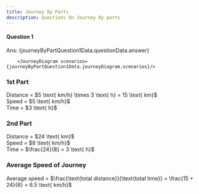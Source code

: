 ```yaml
---
title: Journey By Parts
description: Questions On Journey By parts
---
```






#### Question 1

<Accordions>
  <Accordion title="Question">
    <MultipleChoiceQuestion questionData={journeyByPartQuestion1Data.questionData} />
  </Accordion>

  <Accordion title="Answer Walkthrough">
    <p className="ml-11">Ans: {journeyByPartQuestion1Data.questionData.answer}</p>

        <JourneyDiagram scenarios={journeyByPartQuestion1Data.journeyDiagram.scenarios}/>

<div className="steps">
  <div className="step">
    <h3>1st Part</h3>
    Distance = $5 \text{ km/h} \times 3 \text{ h} = 15 \text{ km}$<br />
    Speed = $5 \text{ km/h}$<br />
    Time = $3 \text{ h}$
  </div>
  <div className="step">
    <h3>2nd Part</h3>
    Distance = $24 \text{ km}$<br />
    Speed = $8 \text{ km/h}$<br />
    Time = $\frac{24}{8} = 3 \text{ h}$
  </div>
  <div className="step">
    <h3>Average Speed of Journey</h3>
    Average speed = $\frac{\text{total distance}}{\text{total time}} = \frac{15 + 24}{6} = 6.5 \text{ km/h}$
  </div>
</div>

  </Accordion>
</Accordions>
